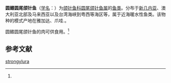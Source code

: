 {{Speciesbox
| name = 圆鳍圆尾颌针鱼
| status = 
| status_system = 
| image = 
| genus = Strongylura
| species = strongylura
| authority = (Van Hasselt, 1823)<ref name='id6703'>{{cite web| url =http://www.bioinfo.cn/db05/BjdwSpecies.php?action=view&id=6703| title =圆鳍圆尾颌针鱼| work =《中国动物物种编目数据库》| publisher =中国科学院微生物研究所| author =中国科学院动物研究所| accessdate =2009-04-11| deadurl =yes| archiveurl =https://web.archive.org/web/20160305002254/http://www.bioinfo.cn/db05/BjdwSpecies.php?action=view&id=6703| archivedate =2016-03-05}}</ref>
}}

'''圆鳍圆尾颌针鱼'''（[[学名|学名]]：{{lang|la|''Strongylura strongylura''}}）为[[颌针鱼科|颌针鱼科]][[圆尾颌针鱼属|圆尾颌针鱼属]]的[[鱼类|鱼类]]。分布于[[新几内亚|新几内亚]]、澳大利亚北部及马来西亚以及台湾海峡到粤西等海区等，属于近海暖水性鱼类。该物种的模式产地在雅加达、爪哇.。

圆鳍圆尾颌针鱼的肉可供食用。<ref name='id6703'/>

== 参考文献 ==
{{reflist}}

{{Wikispecies|Strongyluea strongylurus}}

[[Category:柱頜針魚屬|strongylura]]


{{鱼类小作品}}